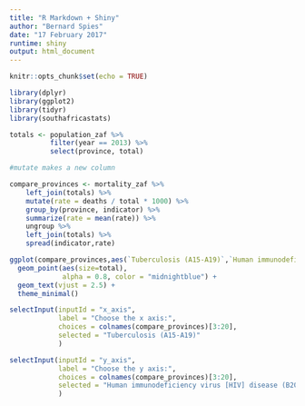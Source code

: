 ```yaml
---
title: "R Markdown + Shiny"
author: "Bernard Spies"
date: "17 February 2017"
runtime: shiny
output: html_document
---
```


```r
knitr::opts_chunk$set(echo = TRUE)
```

```r
library(dplyr)
library(ggplot2)
library(tidyr)
library(southafricastats)

totals <- population_zaf %>%
          filter(year == 2013) %>%
          select(province, total)

#mutate makes a new column

compare_provinces <- mortality_zaf %>%
    left_join(totals) %>%
    mutate(rate = deaths / total * 1000) %>%
    group_by(province, indicator) %>%
    summarize(rate = mean(rate)) %>%
    ungroup %>%
    left_join(totals) %>%
    spread(indicator,rate)

```


```r
ggplot(compare_provinces,aes(`Tuberculosis (A15-A19)`,`Human immunodeficiency virus [HIV] disease (B20-B24)`, label=province)) +
  geom_point(aes(size=total),
             alpha = 0.8, color = "midnightblue") + 
  geom_text(vjust = 2.5) +
  theme_minimal()

```

```r
selectInput(inputId = "x_axis",
            label = "Choose the x axis:",
            choices = colnames(compare_provinces)[3:20],
            selected = "Tuberculosis (A15-A19)"
            )

selectInput(inputId = "y_axis",
            label = "Choose the y axis:",
            choices = colnames(compare_provinces)[3:20],
            selected = "Human immunodeficiency virus [HIV] disease (B20-B24)"
            )

```





